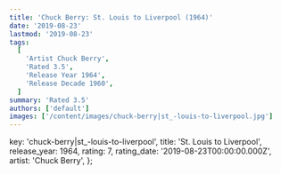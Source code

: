 ```yaml
---
title: 'Chuck Berry: St. Louis to Liverpool (1964)'
date: '2019-08-23'
lastmod: '2019-08-23'
tags:
  [
    'Artist Chuck Berry',
    'Rated 3.5',
    'Release Year 1964',
    'Release Decade 1960',
  ]
summary: 'Rated 3.5'
authors: ['default']
images: ['/content/images/chuck-berry|st_-louis-to-liverpool.jpg']
---
```


  key: 'chuck-berry|st_-louis-to-liverpool',
  title: 'St. Louis to Liverpool',
  release_year: 1964,
  rating: 7,
  rating_date: '2019-08-23T00:00:00.000Z',
  artist: 'Chuck Berry',
};

<MusicRating data={data} />
